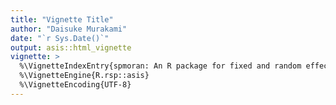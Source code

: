 ---
title: "Vignette Title"
author: "Daisuke Murakami"
date: "`r Sys.Date()`"
output: asis::html_vignette
vignette: >
  %\VignetteIndexEntry{spmoran: An R package for fixed and random effects eigenvector spatial filtering}
  %\VignetteEngine{R.rsp::asis}
  %\VignetteEncoding{UTF-8}
---
